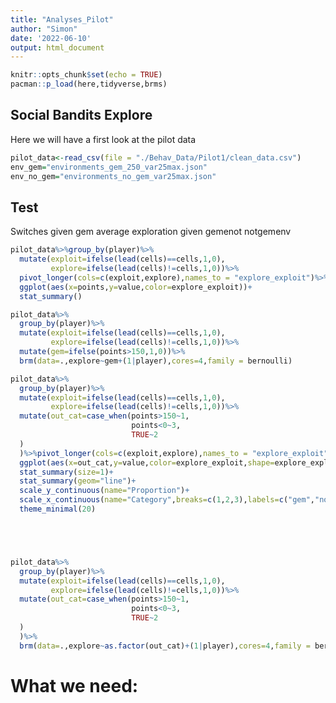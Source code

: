 ```yaml
---
title: "Analyses_Pilot"
author: "Simon"
date: '2022-06-10'
output: html_document
---
```


```r
knitr::opts_chunk$set(echo = TRUE)
pacman::p_load(here,tidyverse,brms)
```

## Social Bandits Explore

Here we will have a first look at the pilot data

```r
pilot_data<-read_csv(file = "./Behav_Data/Pilot1/clean_data.csv")
env_gem="environments_gem_250_var25max.json"
env_no_gem="environments_no_gem_var25max.json"

```

## Test

Switches given gem
average exploration given gemenot notgemenv


```r
pilot_data%>%group_by(player)%>%
  mutate(exploit=ifelse(lead(cells)==cells,1,0),
         explore=ifelse(lead(cells)!=cells,1,0))%>%
  pivot_longer(cols=c(exploit,explore),names_to = "explore_exploit")%>%
  ggplot(aes(x=points,y=value,color=explore_exploit))+
  stat_summary()
```
```r
pilot_data%>%
  group_by(player)%>%
  mutate(exploit=ifelse(lead(cells)==cells,1,0),
         explore=ifelse(lead(cells)!=cells,1,0))%>%
  mutate(gem=ifelse(points>150,1,0))%>%
  brm(data=.,explore~gem+(1|player),cores=4,family = bernoulli)

``` 

```r
pilot_data%>%
  group_by(player)%>%
  mutate(exploit=ifelse(lead(cells)==cells,1,0),
         explore=ifelse(lead(cells)!=cells,1,0))%>%
  mutate(out_cat=case_when(points>150~1,
                           points<0~3,
                           TRUE~2
  )
  )%>%pivot_longer(cols=c(exploit,explore),names_to = "explore_exploit")%>%
  ggplot(aes(x=out_cat,y=value,color=explore_exploit,shape=explore_exploit))+
  stat_summary(size=1)+
  stat_summary(geom="line")+
  scale_y_continuous(name="Proportion")+
  scale_x_continuous(name="Category",breaks=c(1,2,3),labels=c("gem","no gem","loss"))+
  theme_minimal(20)





pilot_data%>%
  group_by(player)%>%
  mutate(exploit=ifelse(lead(cells)==cells,1,0),
         explore=ifelse(lead(cells)!=cells,1,0))%>%
  mutate(out_cat=case_when(points>150~1,
                           points<0~3,
                           TRUE~2
  )
  )%>%
  brm(data=.,explore~as.factor(out_cat)+(1|player),cores=4,family = bernoulli)
```

# What we need:
